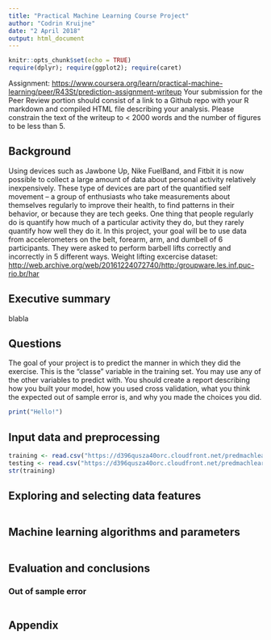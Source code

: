 ```yaml
---
title: "Practical Machine Learning Course Project"
author: "Codrin Kruijne"
date: "2 April 2018"
output: html_document
---
```


```r
knitr::opts_chunk$set(echo = TRUE)
require(dplyr); require(ggplot2); require(caret)
```

Assignment: <https://www.coursera.org/learn/practical-machine-learning/peer/R43St/prediction-assignment-writeup>
Your submission for the Peer Review portion should consist of a link to a Github repo with your R markdown and compiled HTML file describing your analysis. Please constrain the text of the writeup to < 2000 words and the number of figures to be less than 5. 

##  Background

Using devices such as Jawbone Up, Nike FuelBand, and Fitbit it is now possible to collect a large amount of data about personal activity relatively inexpensively. These type of devices are part of the quantified self movement – a group of enthusiasts who take measurements about themselves regularly to improve their health, to find patterns in their behavior, or because they are tech geeks. One thing that people regularly do is quantify how much of a particular activity they do, but they rarely quantify how well they do it. In this project, your goal will be to use data from accelerometers on the belt, forearm, arm, and dumbell of 6 participants. They were asked to perform barbell lifts correctly and incorrectly in 5 different ways. 
Weight lifting excercise dataset: <http://web.archive.org/web/20161224072740/http:/groupware.les.inf.puc-rio.br/har>

## Executive summary

blabla

## Questions

The goal of your project is to predict the manner in which they did the exercise. This is the "classe" variable in the training set. You may use any of the other variables to predict with. You should create a report describing how you built your model, how you used cross validation, what you think the expected out of sample error is, and why you made the choices you did. 

```r
print("Hello!")
```

## Input data and preprocessing

```r
training <- read.csv("https://d396qusza40orc.cloudfront.net/predmachlearn/pml-training.csv", header = TRUE)
testing <- read.csv("https://d396qusza40orc.cloudfront.net/predmachlearn/pml-testing.csv", header = TRUE)
str(training)
```

## Exploring and selecting data features

```r

```


## Machine learning algorithms and parameters

```r

```

## Evaluation and conclusions

### Out of sample error

```r

```

## Appendix


